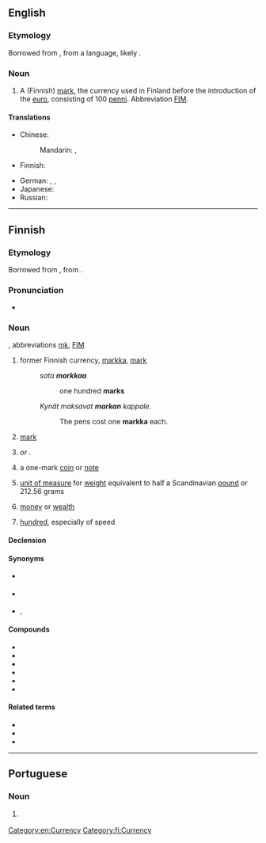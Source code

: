 ==English==
{{wikipedia}}

===Etymology===
Borrowed from {{bor|en|fi|markka}}, from a {{etyl|gem|en}} language, likely {{etyl|de|en}} {{m|de|Mark}}.

===Noun===
{{en-noun|s|markkaa}}

# A (Finnish) [[mark]], the currency used in Finland before the introduction of the [[euro]], consisting of 100 [[penni]]. Abbreviation [[FIM]].

====Translations====
{{trans-top|unit of currency}}
* Chinese:
*: Mandarin: {{t+|cmn|馬克|sc=Hani}}, {{t+|cmn|马克|tr=mǎkè|sc=Hani}}
* Finnish: {{t+|fi|markka}}
{{trans-mid}}
* German: {{t|de|Finnische Mark|f}}, {{t|de|Finnmark|f}}, {{t+|de|Mark|f}}
* Japanese: {{t|ja|マルッカ|tr=marukka|sc=Jpan}}
* Russian: {{t+|ru|ма́рка|f}}
{{trans-bottom}}

[[Category:en:Currency]]

----

==Finnish==

===Etymology===
Borrowed from {{bor|fi|gmq-osw|mark}}, from {{der|fi|gem-pro|*marką}}.

===Pronunciation===
* {{fi-IPA}}

===Noun===
{{fi-noun}}, abbreviations [[mk]], [[FIM]]

# former Finnish currency, [[markka#English|markka]], [[mark]]
#: ''sata '''markkaa'''''
#:: one hundred '''marks'''
#: ''Kynät maksavat '''markan''' kappale.''
#:: The pens cost one '''markka''' each.
# [[mark]] {{gloss|a currency used in many European countries, notably Germany and Finland; currently in use only in Bosnia and Herzegovina, see: [[convertible mark]]}}
# {{short for|fi|Saksan markka|nodot=1}} ''or'' '''{{m|fi|saksanmarkka}}'''.
# a one-mark [[coin]] or [[note]] {{gloss|see {{m|fi|markanraha}}}}
# {{lb|fi|historical}} [[unit of measure]] for [[weight]] equivalent to half a Scandinavian [[pound]] or 212.56 grams
# {{lb|fi|informal|in the plural}} [[money]] or [[wealth]]
# {{lb|fi|slang}} [[hundred]], especially of speed

====Declension====
{{fi-decl-kala|mar|kk|k|a}}

====Synonyms====
* {{sense|coin or note}} {{l|fi|markanraha}}
* {{sense|money}} {{l|fi|raha}}
* {{sense|wealth}} {{l|fi|varallisuus}}, {{l|fi|varat}}

====Compounds====
* {{l|fi|hopeamarkka}}
* {{l|fi|markka-arvo}}
* {{l|fi|markkamäärä}}
* {{l|fi|markkamääräinen}}
* {{l|fi|saksanmarkka}}
* {{l|fi|veromarkka}}

====Related terms====
* {{l|fi|Saksan markka}}
* {{l|fi|vaihdettava markka}}
* {{l|fi|vanha markka}}

[[Category:fi:Currency]]

----

==Portuguese==

===Noun===
{{pt-noun|f}}

# {{alternative spelling of|pt|marca}} {{gloss|Finnish currency}}